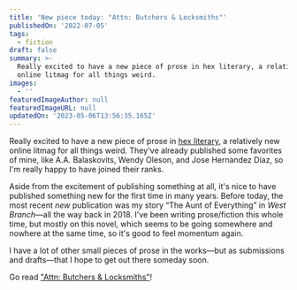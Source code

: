 ```yaml
---
title: 'New piece today: "Attn: Butchers & Locksmiths"'
publishedOn: '2022-07-05'
tags:
  - fiction
draft: false
summary: >-
  Really excited to have a new piece of prose in hex literary, a relatively new
  online litmag for all things weird. 
images:
  - ''
featuredImageAuthor: null
featuredImageURL: null
updatedOn: '2023-05-06T13:56:35.165Z'
---
```


Really excited to have a new piece of prose in [hex literary](https://hexliterary.com/), a relatively new online litmag
for all things weird. They've already published some favorites of mine, like A.A. Balaskovits, Wendy Oleson, and Jose
Hernandez Diaz, so I'm really happy to have joined their ranks.

Aside from the excitement of publishing something at all, it's nice to have published something new for the first time
in many years. Before today, the most recent _new_ publication was my story “The Aunt of Everything” in _West
Branch_&mdash;all the way back in 2018. I've been writing prose/fiction this whole time, but mostly on this novel, which
seems to be going somewhere and nowhere at the same time, so it's good to feel momentum again.

I have a lot of other small pieces of prose in the works&mdash;but as submissions and drafts&mdash;that I hope to get out there someday soon.

Go read ["Attn: Butchers & Locksmiths"](https://hexliterary.com/?p=550)!

